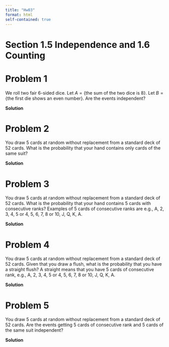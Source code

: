 ```yaml
---
title: "Hw03"
format: html
self-contained: true
---
```


# Section 1.5 Independence and 1.6 Counting

# Problem 1

We roll two fair 6-sided dice. Let $A = \{\text{the sum of the two dice is }8\}$. Let $B=\{\text{the first die shows an even number}\}$. Are the events independent?

**Solution**



# Problem 2

You draw 5 cards at random without replacement from a standard deck of 52 cards. What is the probability that your hand contains only cards of the same suit?

**Solution**

# Problem 3

You draw 5 cards at random without replacement from a standard deck of 52 cards. What is the probability that your hand contains 5 cards with consecutive ranks? Examples of 5 cards of consecutive ranks are e.g., A, 2, 3, 4, 5 or 4, 5, 6, 7, 8 or 10, J, Q, K, A.

**Solution**

# Problem 4

You draw 5 cards at random without replacement from a standard deck of 52 cards. Given that you draw a flush, what is the probability that you have a straight flush? A straight means that you have 5 cards of consecutive rank, e.g., A, 2, 3, 4, 5 or 4, 5, 6, 7, 8 or 10, J, Q, K, A.

**Solution**

# Problem 5

You draw 5 cards at random without replacement from a standard deck of 52 cards. Are the events getting 5 cards of consecutive rank and 5 cards of the same suit independent?

**Solution**







